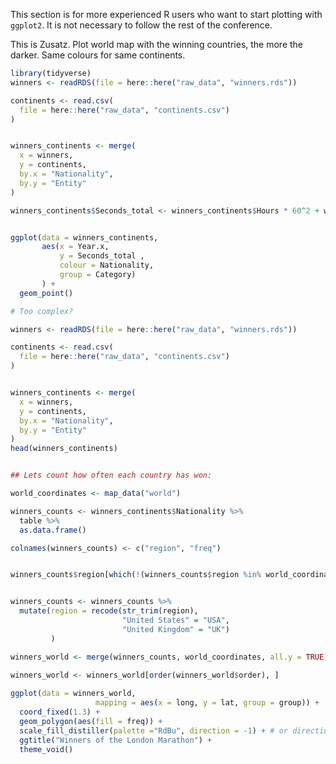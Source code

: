 This section is for more experienced R users who want to start plotting with `ggplot2`. It is not necessary to follow the rest of the conference.

This is Zusatz. Plot world map with the winning countries, the more the darker. Same colours for same continents.






```r
library(tidyverse)
winners <- readRDS(file = here::here("raw_data", "winners.rds"))

continents <- read.csv(
  file = here::here("raw_data", "continents.csv")
)


winners_continents <- merge(
  x = winners,
  y = continents,
  by.x = "Nationality",
  by.y = "Entity"
)

winners_continents$Seconds_total <- winners_continents$Hours * 60^2 + winners_continents$Minutes * 60 + winners_continents$Seconds


ggplot(data = winners_continents, 
       aes(x = Year.x, 
           y = Seconds_total ,
           colour = Nationality, 
           group = Category)
       ) +
  geom_point()

```




```r
# Too complex?

winners <- readRDS(file = here::here("raw_data", "winners.rds"))

continents <- read.csv(
  file = here::here("raw_data", "continents.csv")
)


winners_continents <- merge(
  x = winners,
  y = continents,
  by.x = "Nationality",
  by.y = "Entity"
)
head(winners_continents)


## Lets count how often each country has won:

world_coordinates <- map_data("world")

winners_counts <- winners_continents$Nationality %>%
  table %>%
  as.data.frame() 

colnames(winners_counts) <- c("region", "freq")


winners_counts$region[which(!(winners_counts$region %in% world_coordinates$region))]


winners_counts <- winners_counts %>%
  mutate(region = recode(str_trim(region), 
                         "United States" = "USA", 
                         "United Kingdom" = "UK")
         )

winners_world <- merge(winners_counts, world_coordinates, all.y = TRUE, all.x = FALSE) 

winners_world <- winners_world[order(winners_world$order), ]
  
ggplot(data = winners_world, 
                   mapping = aes(x = long, y = lat, group = group)) + 
  coord_fixed(1.3) +
  geom_polygon(aes(fill = freq)) +
  scale_fill_distiller(palette ="RdBu", direction = -1) + # or direction=1
  ggtitle("Winners of the London Marathon") +
  theme_void()



```